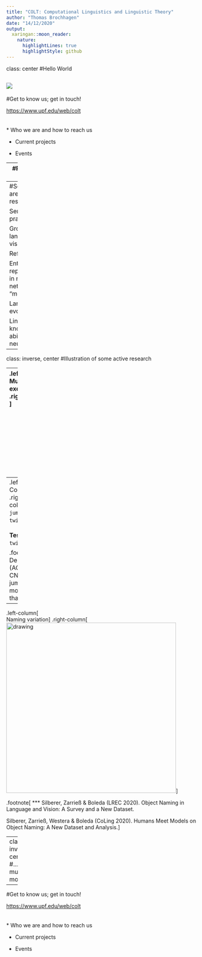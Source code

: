 ```yaml
---
title: "COLT: Computational Linguistics and Linguistic Theory"
author: "Thomas Brochhagen"
date: "14/12/2020"
output:
  xaringan::moon_reader:
    nature:
      highlightLines: true
      highlightStyle: github
---
```

class: center
#Hello World

![](colt-all.png)
---
#Get to know us; get in touch!

[https://www.upf.edu/web/colt](https://www.upf.edu/web/colt)
<br><br><br>
* Who we are and how to reach us

* Current projects

* Events

---
#Research at COLT 

* Main goal: understand how language works

* Interdisciplinary:

  * computational linguistics
  
  * artificial intelligence
  
  * formal linguistics
  
  * cognitive science
  
---
#Selection of areas of research

Semantics and pragmatics

Grounding language in vision

Reference

Entity representations in neural network "memory"

Language evolution

Linguistic knowledge & abilities of neural nets

---
class: inverse, center
#Illustration of some active research

---
.left-column[<br>Mutual exclusivity]
.right-column[![](dax.png)]
<br><br><br><br>
<br><br><br><br><br><br>


## &nbsp;&nbsp;&nbsp;&nbsp;&nbsp;&nbsp; &nbsp;&nbsp;&nbsp;&nbsp; &nbsp;&nbsp;&nbsp; &nbsp;&nbsp;&nbsp; &nbsp;&nbsp; &nbsp;&nbsp;&nbsp;&nbsp;&nbsp;&nbsp; &nbsp;&nbsp;&nbsp;&nbsp;&nbsp;&nbsp;  &nbsp;&nbsp;&nbsp;&nbsp;&nbsp;&nbsp; Give me the dax!

.footnote[
***
Gulordava, Brochhagen & Boleda. CogSci 2020. Deep daxes: Mutual exclusivity arises through both learning biases and pragmatic strategies in neural networks
]
---
.left-column[<br> Compositionality]
.right-column[**Training**: `jump`; &nbsp;`run`; &nbsp; `run twice`; &nbsp; ...<br><br>**Testing**: `jump twice` ]

.footnote[
***
Dessi & Baroni. (ACL 2019) CNNs found to jump around more skill-fully than RNNs.
]

---
.left-column[<br>Naming variation]
.right-column[<img src="manynames.png" alt="drawing" width="450"/>]

.footnote[
***
Silberer, Zarrieß & Boleda (LREC 2020). Object Naming in Language and Vision: A Survey and a New Dataset.

Silberer, Zarrieß, Westera & Boleda (CoLing 2020). Humans Meet Models on Object Naming: A New Dataset and Analysis.]


---
class: inverse, center
#... and much more

---
#Get to know us; get in touch!

[https://www.upf.edu/web/colt](https://www.upf.edu/web/colt)
<br><br><br>
* Who we are and how to reach us

* Current projects

* Events